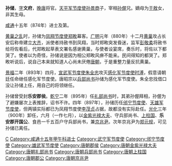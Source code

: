 '''孙储'''{{BD|9世纪||10世纪|catIdx=S}}，[[表字|字]]'''文府'''，[[晚唐|晚唐]]将官。[[天平军节度使|天平军节度使]][[孙景商|孙景商]]子，宰相[[孙偓|孙偓]]兄。嫡母为[[于敖|于敖]]女，非其生母。

[[咸通|咸通]]十五年（874年）进士及第。

[[黄巢之乱|黄巢之乱]]时，孙储为[[凤翔节度使|凤翔节度使]][[郑畋|郑畋]]幕客。[[广明_(唐朝)|广明]]元年（880年）十二月[[黄巢|黄巢]]攻占长安后称帝建立[[大齐|大齐]]，派使者持赦书到凤翔，当时郑畋突发昏迷，监军[[彭敬柔|彭敬柔]]将赦书给将佐看后，代郑畋起草表文署名感谢黄巢，与使者设宴席，奏乐时，将佐以下都哭了。使者以为奇怪，孙储说是因为相公郑畋风痹不能来。民间得知的都哭了。郑畋听说后，说自己本来就知道人心尚未厌倦[[唐朝|唐朝]]，于是重整力量反抗黄巢。

[[景福_(唐朝)|景福]]二年（893年）四月，[[宣武军节度使|宣武军节度使]][[朱全忠|朱全忠]]攻灭[[武宁军节度使|感化军节度使]][[时溥|时溥]]，假意请朝廷任命继任感化军节度使。唐昭宗以[[兵部尚书|兵部尚书]]孙储为感化军节度使。朱全忠找借口没让孙储上任，用自己的将领继任。

孙储曾受封'''乐安郡侯'''。[[乾宁|乾宁]]二年（895年）任[[礼部尚书|礼部尚书]]时，其弟孙偓拜相，孙偓为了避嫌屡次上表推辞，诏书不许。四年（897年），孙储历任[[邠宁节度使|邠宁节度使]]、[[雄武军节度使|天雄军节度使]]，但两镇实际都已为凤翔节度使[[李茂贞|李茂贞]]占据，故都没有实际赴任。[[光化|光化]]三年（900年）卸任，六月（一作七月），以[[金紫光禄大夫|金紫光禄大夫]]、守兵部尚书、[[上柱国|上柱国]]、'''乐安郡开国公'''、食邑一千五百户守兵部尚书，兼[[京兆尹|京兆尹]]。次年京兆尹为[[郑元规|郑元规]]，可见孙储已离任。

{{DEFAULTSORT:S}}
[[Category:乐安孙氏|C]]
[[Category:咸通十五年甲午科进士|Category:咸通十五年甲午科进士]]
[[Category:武宁军节度使|Category:武宁军节度使]]
[[Category:邠宁节度使|Category:邠宁节度使]]
[[Category:雄武军节度使|Category:雄武军节度使]]
[[Category:唐朝郡侯|Category:唐朝郡侯]]
[[Category:唐朝金紫光禄大夫|Category:唐朝金紫光禄大夫]]
[[Category:唐朝礼部尚书|Category:唐朝礼部尚书]]
[[Category:唐朝兵部尚书|Category:唐朝兵部尚书]]
[[Category:唐朝上柱国|Category:唐朝上柱国]]
[[Category:唐朝郡公|Category:唐朝郡公]]
[[Category:唐朝京兆尹|Category:唐朝京兆尹]]